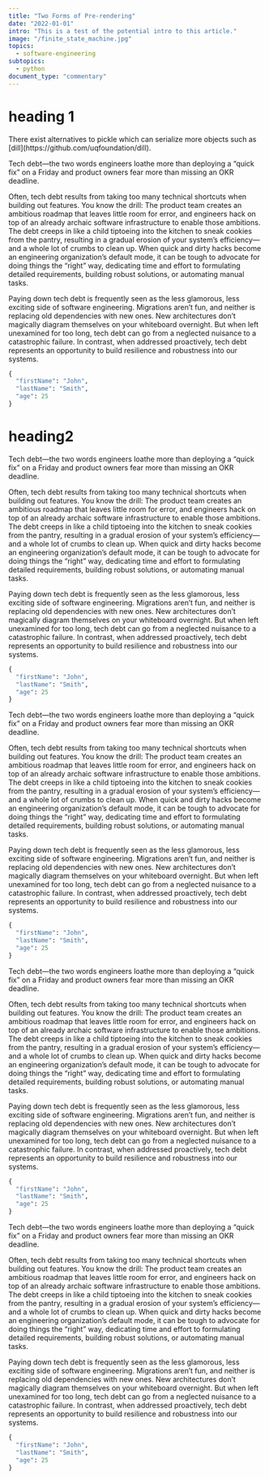 ```yaml
---
title: "Two Forms of Pre-rendering"
date: "2022-01-01"
intro: "This is a test of the potential intro to this article."
image: "/finite_state_machine.jpg"
topics:
  - software-engineering
subtopics:
  - python
document_type: "commentary"
---
```


# heading 1

<NoticeBox notice="This is a Notice" noticeType="note">
  There exist alternatives to pickle which can serialize more objects such as
  [dill](https://github.com/uqfoundation/dill).
</NoticeBox>

Tech debt—the two words engineers loathe more than deploying a “quick fix” on a Friday and product owners fear more than missing an OKR deadline.

Often, tech debt results from taking too many technical shortcuts when building out features. You know the drill: The product team creates an ambitious roadmap that leaves little room for error, and engineers hack on top of an already archaic software infrastructure to enable those ambitions. The debt creeps in like a child tiptoeing into the kitchen to sneak cookies from the pantry, resulting in a gradual erosion of your system’s efficiency—and a whole lot of crumbs to clean up. When quick and dirty hacks become an engineering organization’s default mode, it can be tough to advocate for doing things the “right” way, dedicating time and effort to formulating detailed requirements, building robust solutions, or automating manual tasks.

Paying down tech debt is frequently seen as the less glamorous, less exciting side of software engineering. Migrations aren’t fun, and neither is replacing old dependencies with new ones. New architectures don’t magically diagram themselves on your whiteboard overnight. But when left unexamined for too long, tech debt can go from a neglected nuisance to a catastrophic failure. In contrast, when addressed proactively, tech debt represents an opportunity to build resilience and robustness into our systems.

```python
{
  "firstName": "John",
  "lastName": "Smith",
  "age": 25
}
```

# heading2

Tech debt—the two words engineers loathe more than deploying a “quick fix” on a Friday and product owners fear more than missing an OKR deadline.

Often, tech debt results from taking too many technical shortcuts when building out features. You know the drill: The product team creates an ambitious roadmap that leaves little room for error, and engineers hack on top of an already archaic software infrastructure to enable those ambitions. The debt creeps in like a child tiptoeing into the kitchen to sneak cookies from the pantry, resulting in a gradual erosion of your system’s efficiency—and a whole lot of crumbs to clean up. When quick and dirty hacks become an engineering organization’s default mode, it can be tough to advocate for doing things the “right” way, dedicating time and effort to formulating detailed requirements, building robust solutions, or automating manual tasks.

Paying down tech debt is frequently seen as the less glamorous, less exciting side of software engineering. Migrations aren’t fun, and neither is replacing old dependencies with new ones. New architectures don’t magically diagram themselves on your whiteboard overnight. But when left unexamined for too long, tech debt can go from a neglected nuisance to a catastrophic failure. In contrast, when addressed proactively, tech debt represents an opportunity to build resilience and robustness into our systems.

```python
{
  "firstName": "John",
  "lastName": "Smith",
  "age": 25
}
```

Tech debt—the two words engineers loathe more than deploying a “quick fix” on a Friday and product owners fear more than missing an OKR deadline.

Often, tech debt results from taking too many technical shortcuts when building out features. You know the drill: The product team creates an ambitious roadmap that leaves little room for error, and engineers hack on top of an already archaic software infrastructure to enable those ambitions. The debt creeps in like a child tiptoeing into the kitchen to sneak cookies from the pantry, resulting in a gradual erosion of your system’s efficiency—and a whole lot of crumbs to clean up. When quick and dirty hacks become an engineering organization’s default mode, it can be tough to advocate for doing things the “right” way, dedicating time and effort to formulating detailed requirements, building robust solutions, or automating manual tasks.

Paying down tech debt is frequently seen as the less glamorous, less exciting side of software engineering. Migrations aren’t fun, and neither is replacing old dependencies with new ones. New architectures don’t magically diagram themselves on your whiteboard overnight. But when left unexamined for too long, tech debt can go from a neglected nuisance to a catastrophic failure. In contrast, when addressed proactively, tech debt represents an opportunity to build resilience and robustness into our systems.

```python
{
  "firstName": "John",
  "lastName": "Smith",
  "age": 25
}
```

Tech debt—the two words engineers loathe more than deploying a “quick fix” on a Friday and product owners fear more than missing an OKR deadline.

Often, tech debt results from taking too many technical shortcuts when building out features. You know the drill: The product team creates an ambitious roadmap that leaves little room for error, and engineers hack on top of an already archaic software infrastructure to enable those ambitions. The debt creeps in like a child tiptoeing into the kitchen to sneak cookies from the pantry, resulting in a gradual erosion of your system’s efficiency—and a whole lot of crumbs to clean up. When quick and dirty hacks become an engineering organization’s default mode, it can be tough to advocate for doing things the “right” way, dedicating time and effort to formulating detailed requirements, building robust solutions, or automating manual tasks.

Paying down tech debt is frequently seen as the less glamorous, less exciting side of software engineering. Migrations aren’t fun, and neither is replacing old dependencies with new ones. New architectures don’t magically diagram themselves on your whiteboard overnight. But when left unexamined for too long, tech debt can go from a neglected nuisance to a catastrophic failure. In contrast, when addressed proactively, tech debt represents an opportunity to build resilience and robustness into our systems.

```python
{
  "firstName": "John",
  "lastName": "Smith",
  "age": 25
}
```

Tech debt—the two words engineers loathe more than deploying a “quick fix” on a Friday and product owners fear more than missing an OKR deadline.

Often, tech debt results from taking too many technical shortcuts when building out features. You know the drill: The product team creates an ambitious roadmap that leaves little room for error, and engineers hack on top of an already archaic software infrastructure to enable those ambitions. The debt creeps in like a child tiptoeing into the kitchen to sneak cookies from the pantry, resulting in a gradual erosion of your system’s efficiency—and a whole lot of crumbs to clean up. When quick and dirty hacks become an engineering organization’s default mode, it can be tough to advocate for doing things the “right” way, dedicating time and effort to formulating detailed requirements, building robust solutions, or automating manual tasks.

Paying down tech debt is frequently seen as the less glamorous, less exciting side of software engineering. Migrations aren’t fun, and neither is replacing old dependencies with new ones. New architectures don’t magically diagram themselves on your whiteboard overnight. But when left unexamined for too long, tech debt can go from a neglected nuisance to a catastrophic failure. In contrast, when addressed proactively, tech debt represents an opportunity to build resilience and robustness into our systems.

```python
{
  "firstName": "John",
  "lastName": "Smith",
  "age": 25
}
```
